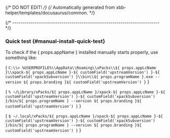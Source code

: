 {/* DO NOT EDIT! */}
{/* Automatically generated from xbb-helper/templates/docusaurus/common. */}



{/* ------------------------------------------------------------------------ */}

### Quick test {#manual-install-quick-test}

To check if the { props.appName } installed manually starts properly, use something like:

<Tabs groupId="operating-systems">

<TabItem value="windows" label="Windows" default>

<CodeBlock language="console"> {
`C:\\> %USERPROFILE%\\AppData\\Roaming\\xPacks\\${ props.appLcName }\\xpack-${ props.appLcName }-${ customField('upstreamVersion') }-${ customField('xpackSubversion') }\\bin\\${ props.programName }.exe --version
${ props.branding }${ customField('upstreamVersion') }`
} </CodeBlock>

</TabItem>

<TabItem value="macos" label="macOS">

<CodeBlock language="console"> {
`% ~/Library/xPacks/${ props.appLcName }/xpack-${ props.appLcName }-${ customField('upstreamVersion') }-${ customField('xpackSubversion') }/bin/${ props.programName } --version
${ props.branding }${ customField('upstreamVersion') }`
} </CodeBlock>

</TabItem>

<TabItem value="linux" label="GNU/Linux">

<CodeBlock language="console"> {
`$ ~/.local/xPacks/${ props.appLcName }/xpack-${ props.appLcName }-${ customField('upstreamVersion') }-${ customField('xpackSubversion') }/bin/${ props.programName } --version
${ props.branding }${ customField('upstreamVersion') }`
} </CodeBlock>

</TabItem>

</Tabs>
